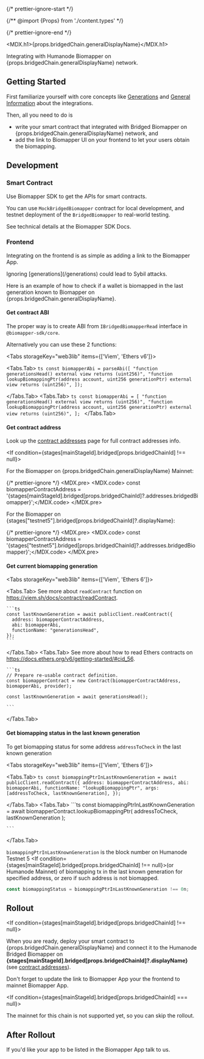 

{/* prettier-ignore-start */}

{/** @import {Props} from './content.types' */}

{/* prettier-ignore-end */}

[contract addresses]: /contract-addresses

<MDX.h1>{props.bridgedChain.generalDisplayName}</MDX.h1>

Integrating with Humanode Biomapper on {props.bridgedChain.generalDisplayName} network.

## Getting Started

First familiarize yourself with core concepts like
[Generations](/generations)
and [General Information](/integration/general-information) about the integrations.

Then, all you need to do is

- write your smart contract that integrated with Bridged Biomapper on
  {props.bridgedChain.generalDisplayName} network, and
- add the link to Biomapper UI on your frontend to let your users obtain
  the biomapping.

## Development

### Smart Contract

Use <DataLink link="biomapperSdkDocs">Biomapper SDK</DataLink> to get
the APIs for smart contracts.

You can use <Code>MockBridgedBiomapper</Code> contract for local development,
and testnet deployment of the <Code>BridgedBiomapper</Code> to real-world
testing.

See technical details at
the <DataLink link="biomapperSdkDocs">Biomapper SDK Docs</DataLink>.

### Frontend

Integrating on the frontend is as simple as adding a link to the Biomapper App.

<Callout type="info">
  Ignoring [generations](/generations) could lead to Sybil attacks.
</Callout>

Here is an example of how to check if a wallet is biomapped in the last generation
known to Biomapper on {props.bridgedChain.generalDisplayName}.

#### Get contract ABI

The proper way is to create ABI from `IBridgedBiomapperRead` interface in `@biomapper-sdk/core`.

Alternatively you can use these 2 functions:

<Tabs
  storageKey="web3lib"
  items={['Viem', 'Ethers v6']}>
>
  <Tabs.Tab>
    ```ts
    const biomapperAbi = parseAbi([
      "function generationsHead() external view returns (uint256)",
      "function lookupBiomappingPtr(address account, uint256 generationPtr) external view returns (uint256)",
    ]);
    ```

  </Tabs.Tab>
  <Tabs.Tab>
    ```ts
    const biomapperAbi = [
      "function generationsHead() external view returns (uint256)",
      "function lookupBiomappingPtr(address account, uint256 generationPtr) external view returns (uint256)",
    ];
    ```
  </Tabs.Tab>
</Tabs>

#### Get contract address

Look up the [contract addresses] page for full contract addresses info.

<If condition={stages[mainStageId].bridged[props.bridgedChainId] !== null}>

For the Biomapper on {props.bridgedChain.generalDisplayName} Mainnet:

{/* prettier-ignore */}
<MDX.pre>
  <MDX.code>  const biomapperContractAddress = '{stages[mainStageId].bridged[props.bridgedChainId]?.addresses.bridgedBiomapper}';</MDX.code>
</MDX.pre>

</If>

For the Biomapper on {stages["testnet5"].bridged[props.bridgedChainId]?.displayName}:

{/* prettier-ignore */}
<MDX.pre>
  <MDX.code>  const biomapperContractAddress = '{stages["testnet5"].bridged[props.bridgedChainId]?.addresses.bridgedBiomapper}';</MDX.code>
</MDX.pre>

#### Get current biomapping generation

<Tabs
  storageKey="web3lib"
  items={['Viem', 'Ethers 6']}>
>
  <Tabs.Tab>
    See more about `readContract` function on https://viem.sh/docs/contract/readContract.

    ```ts
    const lastKnownGeneration = await publicClient.readContract({
      address: biomapperContractAddress,
      abi: biomapperAbi,
      functionName: "generationsHead",
    });
    ```

  </Tabs.Tab>
  <Tabs.Tab>
    See more about how to read Ethers contracts on https://docs.ethers.org/v6/getting-started/#cid_56.

    ```ts
    // Prepare re-usable contract definition.
    const biomapperContract = new Contract(biomapperContractAddress, biomapperAbi, provider);

    const lastKnownGeneration = await generationsHead();

    ```

  </Tabs.Tab>
</Tabs>

#### Get biomapping status in the last known generation

To get biomapping status for some address `addressToCheck` in the last known generation

<Tabs
  storageKey="web3lib"
  items={['Viem', 'Ethers 6']}>
>
  <Tabs.Tab>
    ```ts
    const biomappingPtrInLastKnownGeneration = await publicClient.readContract({
      address: biomapperContractAddress,
      abi: biomapperAbi,
      functionName: "lookupBiomappingPtr",
      args: [addressToCheck, lastKnownGeneration],
    });
    ```

  </Tabs.Tab>
  <Tabs.Tab>
    ```ts
    const biomappingPtrInLastKnownGeneration =
      await biomapperContract.lookupBiomappingPtr(
        addressToCheck,
        lastKnownGeneration
      );

    ```

  </Tabs.Tab>
</Tabs>

`biomappingPtrInLastKnownGeneration` is the block number on
Humanode Testnet 5 <If condition={stages[mainStageId].bridged[props.bridgedChainId] !== null}>(or Humanode Mainnet) </If>
of biomapping tx in the last known generation for specified address,
or zero if such address is not biomapped.

```ts
const biomappingStatus = biomappingPtrInLastKnownGeneration !== 0n;
```

## Rollout

<If condition={stages[mainStageId].bridged[props.bridgedChainId] !== null}>

When you are ready, deploy your smart contract
to {props.bridgedChain.generalDisplayName} and connect it to
the Humanode Bridged Biomapper
on <b>{stages[mainStageId].bridged[props.bridgedChainId]?.displayName}</b>
(see [contract addresses]).

Don't forget to update the link to Biomapper App your the frontend to mainnet Biomapper App.

</If>

<If condition={stages[mainStageId].bridged[props.bridgedChainId] === null}>

The mainnet for this chain is not supported yet, so you can skip the rollout.

</If>

## After Rollout

If you'd like your app to be listed in the Biomapper App talk to us.
